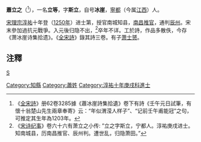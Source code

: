 '''蕭立之'''（{{bd|1203年||？}}<ref>《[[全宋詩|全宋詩]]》册62卷3285據《蕭冰崖詩集拾遺》卷下有詩《壬午元日試筆，有懷十翁楚山先生兩章奉寄》云：“年似渭滢人样子”、“记前壬午甫能冠”之句，可推定其生年為1203年。</ref>），一名'''立等'''，字'''斯立'''，自号'''冰崖'''，[[寧都|寧都]]（今属[[江西|江西]]）人。

[[宋理宗|宋理宗]][[淳祐|淳祐]]十年登（[[1250年|1250年]]）进士第，授官南城知县，[[南昌|南昌]][[推官|推官]]，通判[[辰州|辰州]]。宋末參加過抗元戰爭。入元後归隐不出，<ref>《[[宋诗纪事|宋诗纪事]]》卷六十六有萧立之小传: ”立之字斯立，宁都人。淳祐庚戌进士。知南城县，历南昌推官、辰州判。遭世乱，归隐萧田。”</ref>卒年不详。工於詩，作品多散佚，今存《萧冰崖诗集拾遗》。《[[全宋詩|全宋詩]]》錄其詩三卷。有子[[萧士赟|萧士赟]]。

==注釋==
{{reflist}}
[[category:宋朝詩人|S]]
[[Category:知縣|Category:知縣]]
[[Category:蕭姓|Category:蕭姓]]
[[Category:淳祐十年庚戌科進士|Category:淳祐十年庚戌科進士]]
